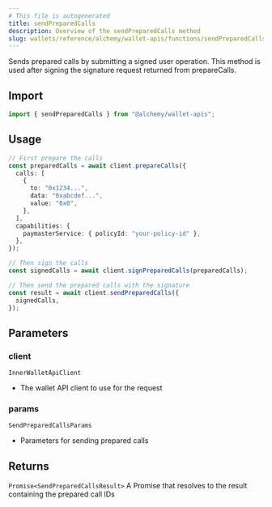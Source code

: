 ```yaml
---
# This file is autogenerated
title: sendPreparedCalls
description: Overview of the sendPreparedCalls method
slug: wallets/reference/alchemy/wallet-apis/functions/sendPreparedCalls
---
```


Sends prepared calls by submitting a signed user operation.
This method is used after signing the signature request returned from prepareCalls.

## Import

```ts
import { sendPreparedCalls } from "@alchemy/wallet-apis";
```

## Usage

```ts
// First prepare the calls
const preparedCalls = await client.prepareCalls({
  calls: [
    {
      to: "0x1234...",
      data: "0xabcdef...",
      value: "0x0",
    },
  ],
  capabilities: {
    paymasterService: { policyId: "your-policy-id" },
  },
});

// Then sign the calls
const signedCalls = await client.signPreparedCalls(preparedCalls);

// Then send the prepared calls with the signature
const result = await client.sendPreparedCalls({
  signedCalls,
});
```

## Parameters

### client

`InnerWalletApiClient`

- The wallet API client to use for the request

### params

`SendPreparedCallsParams`

- Parameters for sending prepared calls

## Returns

`Promise<SendPreparedCallsResult>`
A Promise that resolves to the result containing the prepared call IDs
